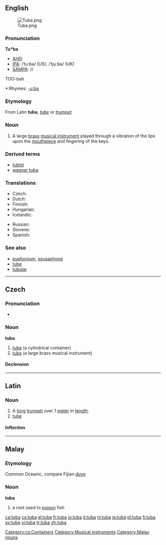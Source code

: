 {{see|túba}}
{{wikipedia}}
==English==
[[Image:Tuba.png|thumb]]

===Pronunciation===
'''Tu*ba'''
*[[AHD]]:
*[[IPA]]: /ˈtuːbə/ (US), /ˈtjuːbə/ (UK)
*[[SAMPA]]: //
TOO-bah
*:Rhymes: [[Rhymes:English:-uːbə|-uːbə]]

===Etymology===
From Latin '''tuba''', ''[[tube]]'' or ''[[trumpet]]''

===Noun===
{{en-noun}}

# A large [[brass]] [[musical instrument]] played through a vibration of the lips upon the [[mouthpiece]] and fingering of the keys.

===Derived terms===
*[[tubist]]
*[[wagner tuba]]

{{rfc-level|Translations at L3+}}

===Translations===
{{top}}
*Czech: {{t+|cs|tuba|f}}
*Dutch: {{t+|nl|tuba|m}}
*Finnish: {{t+|fi|tuuba}}
*Hungarian: {{t-|hu|tuba}}
*Icelandic: {{t-|is|túba|f}}
{{mid}}
*Russian: {{t+|ru|туба|tr=túba|f}}
*Slovene: {{t-|sl|tuba|f}}
*Spanish: {{t-|es|tuba|f}}
{{bottom}}

===See also===
* [[euphonium]], [[sousaphone]]
* [[tube]]
* [[tubular]]

----

==Czech==

===Pronunciation===
* {{IPA|/tʊba/|lang=cs}}

===Noun===
'''tuba''' {{f}}

# [[tube]] (a cylindrical container)
# [[#English|tuba]] (a large brass musical instrument)

====Declension====
{{cs-noun|tuba|tuby|tubě|tubu|tubo|tubě|tubou |tuby|tub|tubám|tuby|tuby|tubách|tubami}}

[[Category:cs:Containers]]

----

==Latin==

===Noun===
{{la-noun|tuba|tubae|tubae|f|first}}

# A [[long]] [[trumpet]] over 1 [[meter]] in [[length]].
# [[tube]]

====Inflection====
{{ladecl1}}
{{la-decl-1st|tub}}

----

==Malay==

===Etymology===
Common Oceanic, compare Fijian ''[[duva]]''

===Noun===
'''tuba'''

# a root used to [[poison]] fish

[[Category:Musical instruments]]
[[Category:Malay nouns]]

[[ca:tuba]]
[[cs:tuba]]
[[el:tuba]]
[[fr:tuba]]
[[io:tuba]]
[[it:tuba]]
[[nl:tuba]]
[[ja:tuba]]
[[pl:tuba]]
[[fi:tuba]]
[[sv:tuba]]
[[vi:tuba]]
[[tr:tuba]]
[[zh:tuba]]